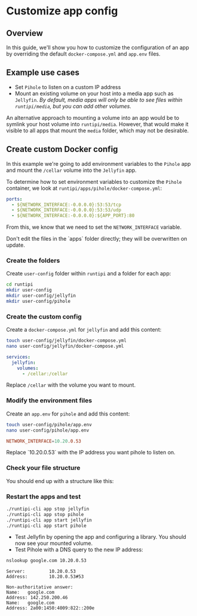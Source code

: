 
# Customize app config

## Overview

In this guide, we'll show you how to customize the configuration of an app by overriding the default `docker-compose.yml` and `app.env` files.

## Example use cases

- Set `Pihole` to listen on a custom IP address
- Mount an existing volume on your host into a media app such as `Jellyfin`. _By default, media apps will only be able to see files within `runtipi/media`, but you can add other volumes._

An alternative approach to mounting a volume into an app would be to symlink your host volume into `runtipi/media`. However, that would make it visible to all apps that mount the `media` folder, which may not be desirable.

## Create custom Docker config

In this example we're going to add environment variables to the `Pihole` app and mount the `/cellar` volume into the `Jellyfin` app.

To determine how to set environment variables to customize the `Pihole` container, we look at `runtipi/apps/pihole/docker-compose.yml`:

```yml
ports:
  - ${NETWORK_INTERFACE:-0.0.0.0}:53:53/tcp
  - ${NETWORK_INTERFACE:-0.0.0.0}:53:53/udp
  - ${NETWORK_INTERFACE:-0.0.0.0}:${APP_PORT}:80
```

From this, we know that we need to set the `NETWORK_INTERFACE` variable.

<Callout>
  Don't edit the files in the `apps` folder directly; they will be overwritten
  on update.
</Callout>

<Steps>

### Create the folders

Create `user-config` folder within `runtipi` and a folder for each app:

```bash
cd runtipi
mkdir user-config
mkdir user-config/jellyfin
mkdir user-config/pihole
```

### Create the custom config

Create a `docker-compose.yml` for `jellyfin` and add this content:

```bash
touch user-config/jellyfin/docker-compose.yml
nano user-config/jellyfin/docker-compose.yml
```

```yml
services:
  jellyfin:
    volumes:
      - /cellar:/cellar
```

<Callout>Replace `/cellar` with the volume you want to mount.</Callout>

### Modify the environment files

Create an `app.env` for `pihole` and add this content:

```bash
touch user-config/pihole/app.env
nano user-config/pihole/app.env
```

```conf
NETWORK_INTERFACE=10.20.0.53
```

<Callout>
  Replace `10.20.0.53` with the IP address you want pihole to listen on.
</Callout>

### Check your file structure

You should end up with a structure like this:

<FileTree>
  <FileTree.Folder name="runtipi" defaultOpen>
    <FileTree.Folder name="app-data" />
    <FileTree.Folder name="apps" />
    <FileTree.Folder name="user-config" defaultOpen>
      <FileTree.Folder name="jellyfin" defaultOpen>
        <FileTree.File name="docker-compose.yml" />
      </FileTree.Folder>
      <FileTree.Folder name="pihole" defaultOpen>
        <FileTree.File name="app.env" />
      </FileTree.Folder>
    </FileTree.Folder>
  </FileTree.Folder>
</FileTree>

### Restart the apps and test

```bash
./runtipi-cli app stop jellyfin
./runtipi-cli app stop pihole
./runtipi-cli app start jellyfin
./runtipi-cli app start pihole
```

</Steps>

- Test Jellyfin by opening the app and configuring a library. You should now see your mounted volume.
- Test Pihole with a DNS query to the new IP address:

```bash
nslookup google.com 10.20.0.53
```

```
Server:         10.20.0.53
Address:        10.20.0.53#53

Non-authoritative answer:
Name:   google.com
Address: 142.250.200.46
Name:   google.com
Address: 2a00:1450:4009:822::200e
```

